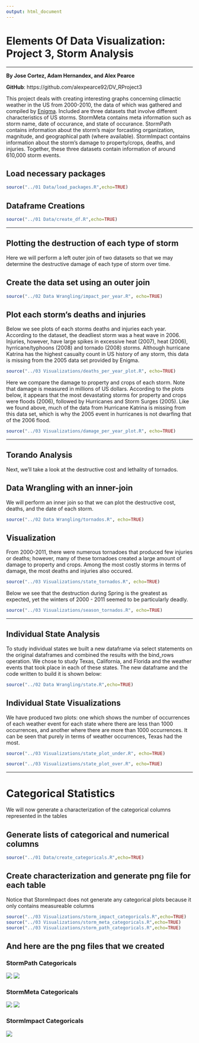 ```yaml
---
output: html_document
---
```

Elements Of Data Visualization: Project 3, Storm Analysis
===

***

__By Jose Cortez, Adam Hernandex, and Alex Pearce__

__GitHub__: https://github.com/alexpearce92/DV_RProject3

This project deals with creating interesting graphs concerning climactic weather in the US from 2000-2010, the data of which was gathered and compiled by [Enigma](https://app.enigma.io/search/source/us.gov.noaa.ncdc.stormevents). Included are three datasets that involve different characteristics of US storms. StormMeta contains meta information such as storm name, date of occurance, and state of occurance. StormPath contains information about the storm's major forcasting organization, magnitude, and geographical path (where available). StormImpact contains information about the storm's damage to property/crops, deaths, and injuries. Together, these three datasets contain information of around 610,000 storm events.

## Load necessary packages
```r
source("../01 Data/load_packages.R",echo=TRUE)
```

## Dataframe Creations
```r
source("../01 Data/create_df.R",echo=TRUE)
```

***

## Plotting the destruction of each type of storm

Here we will perform a left outer join of two datasets so that we may determine the destructive damage of each type of storm over time.

## Create the data set using an outer join
```r
source("../02 Data Wrangling/impact_per_year.R", echo=TRUE)
```

## Plot each storm's deaths and injuries

Below we see plots of each storms deaths and injuries each year. According to the dataset, the deadliest storm was a heat wave in 2006. Injuries, however, have large spikes in excessive heat (2007), heat (2006), hyrricane/typhoons (2008) and tornado (2008) storms. Although hurricane Katrina has the highest casualty count in US history of any storm, this data is missing from the 2005 data set provided by Enigma. 
```r
source("../03 Visualizations/deaths_per_year_plot.R", echo=TRUE)
```

Here we compare the damage to property and crops of each storm. Note that damage is measured in millions of US dollars. According to the plots below, it appears that the most devastating storms for property and crops were floods (2006), followed by Hurricanes and Storm Surges (2005). Like we found above, much of the data from Hurricane Katrina is missing from this data set, which is why the 2005 event in hurricanes is not dwarfing that of the 2006 flood.
```r
source("../03 Visualizations/damage_per_year_plot.R", echo=TRUE)
```

***
## Torando Analysis

Next, we'll take a look at the destructive cost and lethality of tornados.

## Data Wrangling with an inner-join

We will perform an inner join so that we can plot the destructive cost, deaths, and the date of each storm.

```r
source("../02 Data Wrangling/tornados.R", echo=TRUE)
```

## Visualization

From 2000-2011, there were numerous tornadoes that produced few injuries or deaths; however, many of these tornadoes created a large amount of damage to property and crops. Among the most costly storms in terms of damage, the most deaths and injuries also occured.

```r
source("../03 Visualizations/state_tornados.R", echo=TRUE)
```

Below we see that the destruction during Spring is the greatest as expected, yet the winters of 2000 - 2011 seemed to be particularly deadly. 
```r
source("../03 Visualizations/season_tornados.R", echo=TRUE)
```
***

## Individual State Analysis

To study individual states we built a new dataframe via select statements on the original dataframes and combined the results with the bind_rows operation. We chose to study Texas, California, and Florida and the weather events that took place in each of these states. The new dataframe and the code written to build it is shown below:

```r
source("../02 Data Wrangling/state.R",echo=TRUE)
```

## Individual State Visualizations

We have produced two plots: one which shows the number of occurrences of each weather event for each state where there are less than 1000 occurrences, and another where there are more than 1000 occurrences. It can be seen that purely in terms of weather occurrences, Texas had the most.

```r
source("../03 Visualizations/state_plot_under.R", echo=TRUE)
```

```r
source("../03 Visualizations/state_plot_over.R", echo=TRUE)
```

***

# Categorical Statistics

We will now generate a characterization of the categorical columns represented in the tables

## Generate lists of categorical and numerical columns
```r
source("../01 Data/create_categoricals.R",echo=TRUE)
```

## Create characterization and generate png file for each table

Notice that StormImpact does not generate any categorical plots because it only contains measureable columns
```r
source("../03 Visualizations/storm_impact_categoricals.R",echo=TRUE)
source("../03 Visualizations/storm_meta_categoricals.R",echo=TRUE)
source("../03 Visualizations/storm_path_categoricals.R",echo=TRUE)
```

## And here are the png files that we created

### StormPath Categoricals
![](./StormPathMeasurables.png)
![](./StormPathCategoricals.png)

### StormMeta Categoricals
![](./StormMetaMeasurables.png)
![](./StormMetaCategoricals.png)

### StormImpact Categoricals
![](./StormImpactMeasurables.png)
